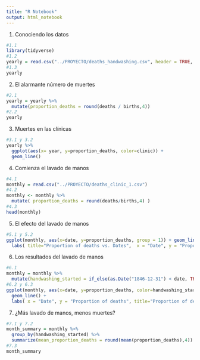 ```yaml
---
title: "R Notebook"
output: html_notebook
---
```


1. Conociendo los datos

```r
#1.1
library(tidyverse)
#1.2
yearly = read.csv("../PROYECTO/deaths_handwashing.csv", header = TRUE, sep = ",", dec = ".") 
#1.3
yearly
```

2. El alarmante número de muertes

```r
#2.1
yearly = yearly %>%
  mutate(proportion_deaths = round(deaths / births,4))
#2.2
yearly
```
3. Muertes en las clínicas

```r
#3.1 y 3.2
yearly %>%
  ggplot(aes(x= year, y=proportion_deaths, color=clinic)) +
  geom_line()
```

4. Comienza el lavado de manos

```r
#4.1
monthly = read.csv("../PROYECTO/deaths_clinic_1.csv")
#4.2
monthly <- monthly %>%
  mutate( proportion_deaths = round(deaths/births,4) )
#4.3
head(monthly)
```

5. El efecto del lavado de manos

```r
#5.1 y 5.2
ggplot(monthly, aes(x=date, y=proportion_deaths, group = 1)) + geom_line() + 
  labs( title="Proportion of deaths vs. Dates",  x = "Date", y = "Proportion of deaths")
```

6. Los resultados del lavado de manos

```r
#6.1
monthly = monthly %>%
  mutate(handwashing_started = if_else(as.Date("1846-12-31") < date, TRUE, FALSE ))
#6.2 y 6.3
ggplot(monthly, aes(x=date, y=proportion_deaths, color=handwashing_started, group =1)) +
  geom_line() +
  labs( x = "Date", y = "Proportion of deaths", title="Proportion of deaths vs. Dates")
```


7. ¿Más lavado de manos, menos muertes?

```r
#7.1 y 7.2
month_summary = monthly %>%
  group_by(handwashing_started) %>%
  summarize(mean_proportion_deaths = round(mean(proportion_deaths),4))
#7.3
month_summary
```





















